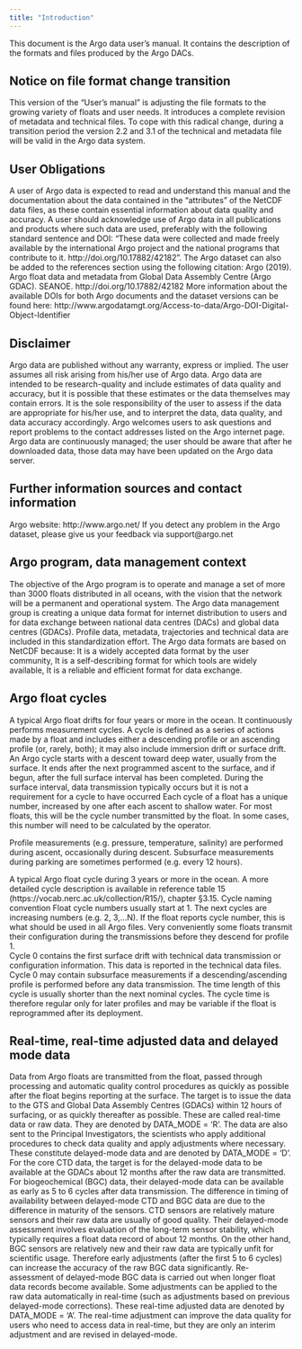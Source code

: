 ```yaml
---
title: "Introduction"
---
```


This document is the Argo data user’s manual.
It contains the description of the formats and files produced by the Argo DACs.

## Notice on file format change transition
This version of the "User's manual" is adjusting the file formats to the growing variety of floats and user needs. It introduces a complete revision of metadata and technical files. To cope with this radical change, during a transition period the version 2.2 and 3.1 of the technical and metadata file will be valid in the Argo data system.  

## User Obligations
A user of Argo data is expected to read and understand this manual and the documentation about the data contained in the “attributes” of the NetCDF data files, as these contain essential information about data quality and accuracy.
A user should acknowledge use of Argo data in all publications and products where such data are used, preferably with the following standard sentence and DOI:
“These data were collected and made freely available by the international Argo project and the national programs that contribute to it. http://doi.org/10.17882/42182”.
The Argo dataset can also be added to the references section using the following citation:
Argo (2019). Argo float data and metadata from Global Data Assembly Centre (Argo GDAC). SEANOE. http://doi.org/10.17882/42182
More information about the available DOIs for both Argo documents and the dataset versions can be found here:
http://www.argodatamgt.org/Access-to-data/Argo-DOI-Digital-Object-Identifier 

## Disclaimer
Argo data are published without any warranty, express or implied.
The user assumes all risk arising from his/her use of Argo data.
Argo data are intended to be research-quality and include estimates of data quality and accuracy, but it is possible that these estimates or the data themselves may contain errors.
It is the sole responsibility of the user to assess if the data are appropriate for his/her use, and to interpret the data, data quality, and data accuracy accordingly.
Argo welcomes users to ask questions and report problems to the contact addresses listed on the Argo internet page.
Argo data are continuously managed; the user should be aware that after he downloaded data, those data may have been updated on the Argo data server.

## Further information sources and contact information
Argo website: http://www.argo.net/ 
If you detect any problem in the Argo dataset, please give us your feedback via support@argo.net

## Argo program, data management context
The objective of the Argo program is to operate and manage a set of more than 3000 floats distributed in all oceans, with the vision that the network will be a permanent and operational system.
The Argo data management group is creating a unique data format for internet distribution to users and for data exchange between national data centres (DACs) and global data centres (GDACs).
Profile data, metadata, trajectories and technical data are included in this standardization effort.
The Argo data formats are based on NetCDF because:
It is a widely accepted data format by the user community,
It is a self-describing format for which tools are widely available,
It is a reliable and efficient format for data exchange.

## Argo float cycles
A typical Argo float drifts for four years or more in the ocean. It continuously performs measurement cycles.
A cycle is defined as a series of actions made by a float and includes either a descending profile or an ascending profile (or, rarely, both); it may also include immersion drift or surface drift.
An Argo cycle starts with a descent toward deep water, usually from the surface.
It ends after the next programmed ascent to the surface, and if begun, after the full surface interval has been completed. During the surface interval, data transmission typically occurs but it is not a requirement for a cycle to have occurred
Each cycle of a float has a unique number, increased by one after each ascent to shallow water.  For most floats, this will be the cycle number transmitted by the float.  In some cases, this number will need to be calculated by the operator.

Profile measurements (e.g. pressure, temperature, salinity) are performed during ascent, occasionally during descent. Subsurface measurements during parking are sometimes performed (e.g. every 12 hours).


A typical Argo float cycle during 3 years or more in the ocean.
A more detailed cycle description is available in reference table 15 (https://vocab.nerc.ac.uk/collection/R15/), chapter §3.15.
Cycle naming convention
Float cycle numbers usually start at 1. The next cycles are increasing numbers (e.g. 2, 3,…N).  If the float reports cycle number, this is what should be used in all Argo files.
Very conveniently some floats transmit their configuration during the transmissions before they descend for profile 1.  
Cycle 0 contains the first surface drift with technical data transmission or configuration information. This data is reported in the technical data files.
Cycle 0 may contain subsurface measurements if a descending/ascending profile is performed before any data transmission. The time length of this cycle is usually shorter than the next nominal cycles. The cycle time is therefore regular only for later profiles and may be variable if the float is reprogrammed after its deployment.

## Real-time, real-time adjusted data and delayed mode data
Data from Argo floats are transmitted from the float, passed through processing and automatic quality control procedures as quickly as possible after the float begins reporting at the surface. The target is to issue the data to the GTS and Global Data Assembly Centres (GDACs) within 12 hours of surfacing, or as quickly thereafter as possible. These are called real-time data or raw data. They are denoted by DATA_MODE = 'R'.
The data are also sent to the Principal Investigators, the scientists who apply additional procedures to check data quality and apply adjustments where necessary.  These constitute delayed-mode data and are denoted by DATA_MODE = 'D'.  For the core CTD data, the target is for the delayed-mode data to be available at the GDACs about 12 months after the raw data are transmitted.  For biogeochemical (BGC) data, their delayed-mode data can be available as early as 5 to 6 cycles after data transmission.
The difference in timing of availability between delayed-mode CTD and BGC data are due to the difference in maturity of the sensors.  CTD sensors are relatively mature sensors and their raw data are usually of good quality.  Their delayed-mode assessment involves evaluation of the long-term sensor stability, which typically requires a float data record of about 12 months.  On the other hand, BGC sensors are relatively new and their raw data are typically unfit for scientific usage.  Therefore early adjustments (after the first 5 to 6 cycles) can increase the accuracy of the raw BGC data significantly.  Re-assessment of delayed-mode BGC data is carried out when longer float data records become available.
Some adjustments can be applied to the raw data automatically in real-time (such as adjustments based on previous delayed-mode corrections).  These real-time adjusted data are denoted by DATA_MODE = 'A'.  The real-time adjustment can improve the data quality for users who need to access data in real-time, but they are only an interim adjustment and  are revised in delayed-mode.

